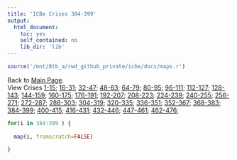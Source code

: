 ```yaml
---
title: 'ICBe Crises 384-399'
output:
  html_document:
    toc: yes
    self_contained: no
    lib_dir: 'lib'
---
```


<style>
    body .main-container {
        max-width: 1500px;
    }
</style>


```r
source('/mnt/8tb_a/rwd_github_private/icbe/docs/maps.r')
```



Back to [Main Page](/icbe/index.html).    
View Crises 
[1-15](ICBe_Website_Cases_1to15.html);
[16-31](ICBe_Website_Cases_16to31.html);
[32-47](ICBe_Website_Cases_32to47.html);
[48-63](ICBe_Website_Cases_48to63.html);
[64-79](ICBe_Website_Cases_64to79.html);
[80-95](ICBe_Website_Cases_80to95.html);
[96-111](ICBe_Website_Cases_96to111.html);
[112-127](ICBe_Website_Cases_112to127.html);
[128-143](ICBe_Website_Cases_128to143.html);
[144-159](ICBe_Website_Cases_144to159.html);
[160-175](ICBe_Website_Cases_160to175.html);
[176-191](ICBe_Website_Cases_176to191.html);
[192-207](ICBe_Website_Cases_192to207.html);
[208-223](ICBe_Website_Cases_208to223.html);
[224-239](ICBe_Website_Cases_224to239.html);
[240-255](ICBe_Website_Cases_240to255.html);
[256-271](ICBe_Website_Cases_256to271.html);
[272-287](ICBe_Website_Cases_272to287.html);
[288-303](ICBe_Website_Cases_288to303.html);
[304-319](ICBe_Website_Cases_304to319.html);
[320-335](ICBe_Website_Cases_320to335.html);
[336-351](ICBe_Website_Cases_336to351.html);
[352-367](ICBe_Website_Cases_352to367.html);
[368-383](ICBe_Website_Cases_368to383.html);
[384-399](ICBe_Website_Cases_384to399.html);
[400-415](ICBe_Website_Cases_400to415.html);
[416-431](ICBe_Website_Cases_416to431.html);
[432-446](ICBe_Website_Cases_432to446.html);
[447-461](ICBe_Website_Cases_447to461.html);
[462-476](ICBe_Website_Cases_462to476.html);


```r

for(i in 384:399 ) { 
  
  map(i, fromscratch=FALSE)

}

```
